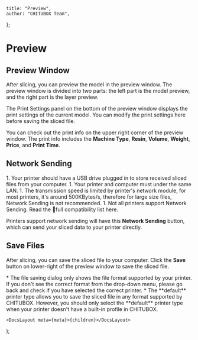 
	title: "Preview",
	author: "CHITUBOX Team",
};

# Preview

## Preview Window

After slicing, you can preview the model in the preview window. The preview window is divided into two parts: the left part is the model preview, and the right part is the layer preview.

The Print Settings panel on the bottom of the preview window displays the print settings of the current model. You can modify the print settings here before saving the sliced file.

You can check out the print info on the upper right corner of the preview window. The print info includes the **Machine Type**, **Resin**, **Volume**, **Weight**, **Price**, and **Print Time**.

## Network Sending

<Admonition type="note">
	1. Your printer should have a USB drive plugged in to store received sliced
	files from your computer. 
    1. Your printer and computer must under the same LAN. 
    1. The transmission speed is limited by printer's network module, for
	most printers, it's around 500KBytes/s, therefore for large size files,
	Network Sending is not recommended. 
    1. Not all printers support Network
	Sending. Read the <SpanA href="https://wkhvloo2kw.feishu.cn/docx/Q5nbdGSnfo5EbAxgEwKccN0Rnxe">📃full compatibility list</SpanA> here.
</Admonition>

Printers support network sending will have this **Network Sending** button, which can send your sliced data to your printer directly.

<ImageContainer>
	<AntdImage
		src={
			"/images/docs/en-US/chitubox-basic/2.x.x/011-preview-network-sending.png"
		}
	/>
</ImageContainer>

## Save Files

After slicing, you can save the sliced file to your computer. Click the **Save** button on lower-right of the preview window to save the sliced file.

<ImageContainer>
	<AntdImage
		src={
			"/images/docs/en-US/chitubox-basic/2.x.x/011-preview-save.png"
		}
	/>
</ImageContainer>

<Admonition type="note">
	* The file saving dialog only shows the file format supported by your printer. If you don't see the correct format from the drop-down menu, please go back and check if you have selected the correct printer.
    * The **default** printer type allows you to save the sliced file in any format supported by CHITUBOX. However, you should only select the **default** printer type when your printer doesn't have a built-in profile in CHITUBOX.
</Admonition>

	<DocsLayout meta={meta}>{children}</DocsLayout>
);
